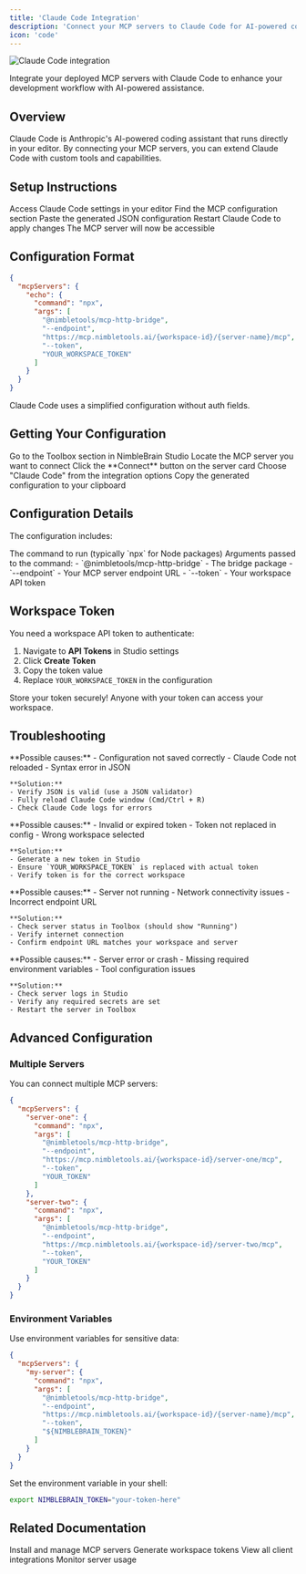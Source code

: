 ```yaml
---
title: 'Claude Code Integration'
description: 'Connect your MCP servers to Claude Code for AI-powered coding assistance'
icon: 'code'
---
```


<img
  src="/images/studio/connect-modal-claude-code.png"
  alt="Claude Code integration"
/>

Integrate your deployed MCP servers with Claude Code to enhance your development workflow with AI-powered assistance.

## Overview

Claude Code is Anthropic's AI-powered coding assistant that runs directly in your editor. By connecting your MCP servers, you can extend Claude Code with custom tools and capabilities.

## Setup Instructions

<Steps>
  <Step title="Open your Claude Code configuration">
    Access Claude Code settings in your editor
  </Step>
  <Step title="Navigate to MCP Servers settings">
    Find the MCP configuration section
  </Step>
  <Step title="Add the JSON configuration below">
    Paste the generated JSON configuration
  </Step>
  <Step title="Reload the window (Cmd/Ctrl + R)">
    Restart Claude Code to apply changes
  </Step>
  <Step title="The server will be available in your session">
    The MCP server will now be accessible
  </Step>
</Steps>

## Configuration Format

```json
{
  "mcpServers": {
    "echo": {
      "command": "npx",
      "args": [
        "@nimbletools/mcp-http-bridge",
        "--endpoint",
        "https://mcp.nimbletools.ai/{workspace-id}/{server-name}/mcp",
        "--token",
        "YOUR_WORKSPACE_TOKEN"
      ]
    }
  }
}
```

<Callout type="info">
  Claude Code uses a simplified configuration without auth fields.
</Callout>

## Getting Your Configuration

<Steps>
  <Step title="Navigate to Toolbox">
    Go to the Toolbox section in NimbleBrain Studio
  </Step>
  <Step title="Find Your Server">
    Locate the MCP server you want to connect
  </Step>
  <Step title="Click Connect">
    Click the **Connect** button on the server card
  </Step>
  <Step title="Select Claude Code">
    Choose "Claude Code" from the integration options
  </Step>
  <Step title="Copy Configuration">
    Copy the generated configuration to your clipboard
  </Step>
</Steps>

## Configuration Details

The configuration includes:

<ResponseField name="command" type="string">
  The command to run (typically `npx` for Node packages)
</ResponseField>

<ResponseField name="args" type="array">
  Arguments passed to the command:
  - `@nimbletools/mcp-http-bridge` - The bridge package
  - `--endpoint` - Your MCP server endpoint URL
  - `--token` - Your workspace API token
</ResponseField>

## Workspace Token

You need a workspace API token to authenticate:

1. Navigate to **API Tokens** in Studio settings
2. Click **Create Token**
3. Copy the token value
4. Replace `YOUR_WORKSPACE_TOKEN` in the configuration

<Callout type="warning">
  Store your token securely! Anyone with your token can access your workspace.
</Callout>

## Troubleshooting

<AccordionGroup>
  <Accordion title="Server not appearing in Claude Code">
    **Possible causes:**
    - Configuration not saved correctly
    - Claude Code not reloaded
    - Syntax error in JSON

    **Solution:**
    - Verify JSON is valid (use a JSON validator)
    - Fully reload Claude Code window (Cmd/Ctrl + R)
    - Check Claude Code logs for errors
  </Accordion>

  <Accordion title="Authentication errors">
    **Possible causes:**
    - Invalid or expired token
    - Token not replaced in config
    - Wrong workspace selected

    **Solution:**
    - Generate a new token in Studio
    - Ensure `YOUR_WORKSPACE_TOKEN` is replaced with actual token
    - Verify token is for the correct workspace
  </Accordion>

  <Accordion title="Connection timeouts">
    **Possible causes:**
    - Server not running
    - Network connectivity issues
    - Incorrect endpoint URL

    **Solution:**
    - Check server status in Toolbox (should show "Running")
    - Verify internet connection
    - Confirm endpoint URL matches your workspace and server
  </Accordion>

  <Accordion title="Tools not working">
    **Possible causes:**
    - Server error or crash
    - Missing required environment variables
    - Tool configuration issues

    **Solution:**
    - Check server logs in Studio
    - Verify any required secrets are set
    - Restart the server in Toolbox
  </Accordion>
</AccordionGroup>

## Advanced Configuration

### Multiple Servers

You can connect multiple MCP servers:

```json
{
  "mcpServers": {
    "server-one": {
      "command": "npx",
      "args": [
        "@nimbletools/mcp-http-bridge",
        "--endpoint",
        "https://mcp.nimbletools.ai/{workspace-id}/server-one/mcp",
        "--token",
        "YOUR_TOKEN"
      ]
    },
    "server-two": {
      "command": "npx",
      "args": [
        "@nimbletools/mcp-http-bridge",
        "--endpoint",
        "https://mcp.nimbletools.ai/{workspace-id}/server-two/mcp",
        "--token",
        "YOUR_TOKEN"
      ]
    }
  }
}
```

### Environment Variables

Use environment variables for sensitive data:

```json
{
  "mcpServers": {
    "my-server": {
      "command": "npx",
      "args": [
        "@nimbletools/mcp-http-bridge",
        "--endpoint",
        "https://mcp.nimbletools.ai/{workspace-id}/{server-name}/mcp",
        "--token",
        "${NIMBLEBRAIN_TOKEN}"
      ]
    }
  }
}
```

Set the environment variable in your shell:
```bash
export NIMBLEBRAIN_TOKEN="your-token-here"
```

## Related Documentation

<CardGroup cols={2}>
  <Card
    title="Toolbox"
    icon="toolbox"
    href="/studio/toolbox"
  >
    Install and manage MCP servers
  </Card>
  <Card
    title="API Tokens"
    icon="key"
    href="/studio/api-keys"
  >
    Generate workspace tokens
  </Card>
  <Card
    title="All Integrations"
    icon="plug"
    href="/studio/integrations"
  >
    View all client integrations
  </Card>
  <Card
    title="Activity Logs"
    icon="list"
    href="/studio/activity-logs"
  >
    Monitor server usage
  </Card>
</CardGroup>
